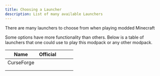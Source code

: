 ```yaml
---
title: Choosing a Launcher
description: List of many available Launchers
---
```



There are many launchers to choose from when playing modded Minecraft

Some options have more functionality than others. Below is a table of launchers that one could use to play this modpack or any other modpack.

| Name       | Official      |   |   |   |
|------------|---------------|---|---|---|
| CurseForge | <Icon name="approve-check" /> |   |   |   |
|            |               |   |   |   |
|            |               |   |   |   |
